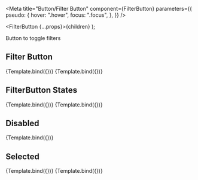 

<Meta
  title="Button/Filter Button"
  component={FilterButton}
  parameters={{
    pseudo: {
      hover: ".hover",
      focus: ".focus",
    },
  }}
/>

  <FilterButton {...props}>{children}</FilterButton>
);

<Canvas columns={1} withSource="open" withToolbar>
  <Title>Filter Button</Title>
  <Subtitle>Button to toggle filters</Subtitle>

  <h2>Filter Button</h2>
  <Story
    name="Filter Button Text"
    args={{
      option: {
        name: "opt1",
        selected: false,
      },
      options: [
        {
          name: "opt2",
          selected: true,
        },
        {
          name: "opt3",
          selected: false,
        },
      ],
    }}
  >
    {Template.bind({})}
  </Story>
  <Story
    name="Filter Button Icon Before"
    args={{
      option: {
        name: "opt1",
        selected: false,
      },
      options: [
        {
          name: "opt2",
          selected: false,
        },
        {
          name: "opt3",
          selected: false,
        },
      ],
    }}
  >
    {Template.bind({})}
  </Story>

  <h2>FilterButton States</h2>
  <Story
    name="Filter Button Hover"
    args={{
      className: "hover",
      option: {
        name: "opt1",
        selected: false,
      },
      options: [
        {
          name: "opt2",
          selected: false,
        },
        {
          name: "opt3",
          selected: false,
        },
      ],
    }}
  >
    {Template.bind({})}
  </Story>
  <Story
    name="Filter Button Focus"
    args={{
      className: "focus",
      option: {
        name: "opt1",
        selected: false,
      },
      options: [
        {
          name: "opt2",
          selected: false,
        },
        {
          name: "opt3",
          selected: false,
        },
      ],
    }}
  >
    {Template.bind({})}
  </Story>

  <h2>Disabled</h2>
  <Story
    name="Filter Button Disabled"
    args={{
      option: {
        name: "opt1",
        selected: false,
      },
      options: [
        {
          name: "opt2",
          selected: false,
        },
        {
          name: "opt3",
          selected: false,
        },
      ],
      disabled: true,
    }}
  >
    {Template.bind({})}
  </Story>

  <h2>Selected</h2>
  <Story
    name="Filter Button Active"
    args={{
      option: {
        name: "opt1",
        selected: true,
      },
      options: [
        {
          name: "opt2",
          selected: false,
        },
        {
          name: "opt3",
          selected: false,
        },
      ],
    }}
  >
    {Template.bind({})}
  </Story>
  <Story
    name="Filter Button Active Hover"
    args={{
      className: "hover",
      option: {
        name: "opt1",
        selected: true,
      },
      options: [
        {
          name: "opt2",
          selected: false,
        },
        {
          name: "opt3",
          selected: false,
        },
      ],
    }}
  >
    {Template.bind({})}
  </Story>
</Canvas>
